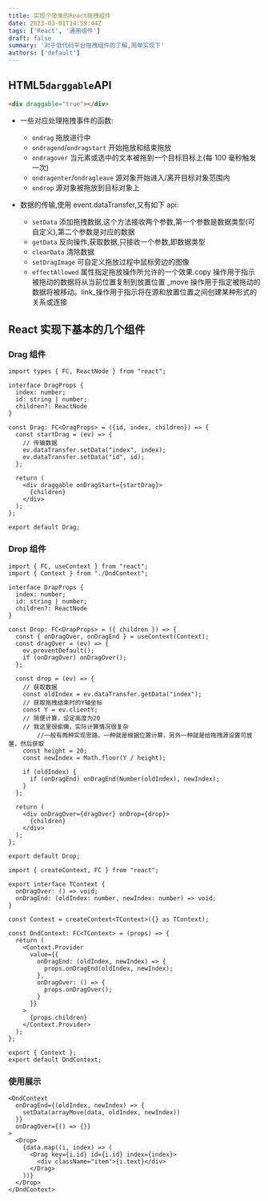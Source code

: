 ```yaml
---
title: 实现个简单的React拖拽组件
date: 2023-03-01T14:59:44Z
tags: ['React', '通用组件']
draft: false
summary: '对于低代码平台拖拽组件的了解,简单实现下'
authors: ['default']
---
```


## HTML5`darggable`API

```html
<div draggable="true"></div>
```

- 一些对应处理拖拽事件的函数:

  - `ondrag` 拖放进行中
  - `ondragend`/`ondragstart` 开始拖放和结束拖放
  - `ondragover` 当元素或选中的文本被拖到一个目标目标上(每 100 毫秒触发一次)
  - `ondragenter`/`ondragleave` 源对象开始进入/离开目标对象范围内
  - `ondrop` 源对象被拖放到目标对象上

- 数据的传输,使用 event.dataTransfer,又有如下 api:
  - `setData` 添加拖拽数据,这个方法接收两个参数,第一个参数是数据类型(可自定义),第二个参数是对应的数据
  - `getData` 反向操作,获取数据,只接收一个参数,即数据类型
  - `clearData` 清除数据
  - `setDragImage` 可自定义拖放过程中鼠标旁边的图像
  - `effectAllowed` 属性指定拖放操作所允许的一个效果.copy 操作用于指示被拖动的数据将从当前位置复制到放置位置 \_move 操作用于指定被拖动的数据将被移动。link\_操作用于指示将在源和放置位置之间创建某种形式的关系或连接

## React 实现下基本的几个组件

### Drag 组件

```tsx:Drag.tsx
import types { FC, ReactNode } from "react";

interface DragProps {
  index: number;
  id: string | number;
  children?: ReactNode
}

const Drag: FC<DragProps> = ({id, index, children}) => {
  const startDrag = (ev) => {
    // 传输数据
    ev.dataTransfer.setData("index", index);
    ev.dataTransfer.setData("id", id);
  };

  return (
    <div draggable onDragStart={startDrag}>
      {children}
    </div>
  );
};

export default Drag;
```

### Drop 组件

```tsx:Drop.tsx
import { FC, useContext } from "react";
import { Context } from "./DndContext";

interface DrapProps {
  index: number;
  id: string | number;
  children?: ReactNode
}

const Drop: FC<DrapProps> = ({ children }) => {
  const { onDragOver, onDragEnd } = useContext(Context);
  const dragOver = (ev) => {
    ev.preventDefault();
    if (onDragOver) onDragOver();
  };

  const drop = (ev) => {
    // 获取数据
    const oldIndex = ev.dataTransfer.getData("index");
    // 获取拖拽结束时的Y轴坐标
    const Y = ev.clientY;
    // 简便计算，设定高度为20
    // 我这里很偷懒，实际计算情况很复杂
		//一般有两种实现思路，一种就是根据位置计算，另外一种就是给拖拽源设置可放置，然后获取
    const height = 20;
    const newIndex = Math.floor(Y / height);

    if (oldIndex) {
      if (onDragEnd) onDragEnd(Number(oldIndex), newIndex);
    }
  };

  return (
    <div onDragOver={dragOver} onDrop={drop}>
      {children}
    </div>
  );
};

export default Drop;
```

```tsx:DndContext.tsx
import { createContext, FC } from "react";

export interface TContext {
  onDragOver: () => void;
  onDragEnd: (oldIndex: number, newIndex: number) => void;
}

const Context = createContext<TContext>({} as TContext);

const DndContext: FC<TContext> = (props) => {
  return (
    <Context.Provider
      value={{
        onDragEnd: (oldIndex, newIndex) => {
          props.onDragEnd(oldIndex, newIndex);
        },
        onDragOver: () => {
          props.onDragOver();
        }
      }}
    >
      {props.children}
    </Context.Provider>
  );
};

export { Context };
export default DndContext;
```

### 使用展示

```tsx
<DndContext
  onDragEnd={(oldIndex, newIndex) => {
    setData(arrayMove(data, oldIndex, newIndex))
  }}
  onDragOver={() => {}}
>
  <Drop>
    {data.map((i, index) => (
      <Drag key={i.id} id={i.id} index={index}>
        <div className="item">{i.text}</div>
      </Drag>
    ))}
  </Drop>
</DndContext>
```

